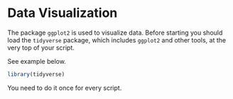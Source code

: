 # Data Visualization 

The package `ggplot2` is used to visualize data. Before starting you should load the `tidyverse` package, which includes `ggplot2` and other tools, at the very top of your script. 

See example below.

```r
library(tidyverse)
```

You need to do it once for every script.